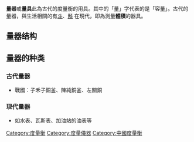 {{noteTA
|G1=科學
}}
{{short description|測定容量的工具}}
{{otheruses|衡器}}
'''量器'''或'''量具'''此為古代的度量衡的用具。其中的「量」字代表的是「容量」。古代的量器，與生活相關的有[[斗|斗]]、[[斛|斛]]
在現代，即為測量'''體積'''的器具。


== 量器结构 ==

== 量器的种类 ==
=== 古代量器 ===
* 戰國：子禾子銅釜、陳純銅釜、左關銅

=== 现代量器 ===
* 如水表、瓦斯表、加油站的油表等
{{度量衡小作品}}

[[Category:度量衡|Category:度量衡]]
[[Category:度量儀器|Category:度量儀器]]
[[Category:中國度量衡|Category:中國度量衡]]